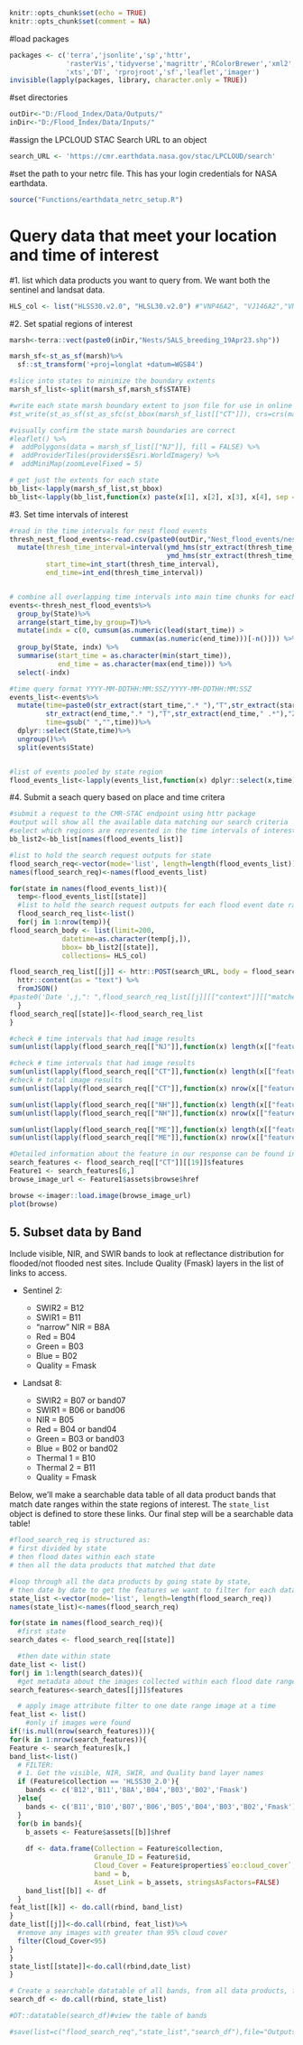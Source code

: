 ```r
knitr::opts_chunk$set(echo = TRUE)
knitr::opts_chunk$set(comment = NA)
```
#load packages
```r
packages <- c('terra','jsonlite','sp','httr',
              'rasterVis','tidyverse','magrittr','RColorBrewer','xml2','dygraphs',
              'xts','DT', 'rprojroot','sf','leaflet','imager')
invisible(lapply(packages, library, character.only = TRUE))
```

#set directories
```r
outDir<-"D:/Flood_Index/Data/Outputs/"
inDir<-"D:/Flood_Index/Data/Inputs/"
```

#assign the LPCLOUD STAC Search URL to an object
```r
search_URL <- 'https://cmr.earthdata.nasa.gov/stac/LPCLOUD/search'
```

#set the path to your netrc file. This has your login credentials for NASA earthdata.
```r
source("Functions/earthdata_netrc_setup.R")
```


# Query data that meet your location and time of interest
#1. list which data products you want to query from. We want both the sentinel and landsat data.
```r
HLS_col <- list("HLSS30.v2.0", "HLSL30.v2.0") #"VNP46A2", "VJ146A2","VNP21A1D.002","VJ121A1D.002","VNP21A1N.002","VJ121A1N.002"
```

#2. Set spatial regions of interest
```r
marsh<-terra::vect(paste0(inDir,"Nests/SALS_breeding_19Apr23.shp"))

marsh_sf<-st_as_sf(marsh)%>%
  sf::st_transform('+proj=longlat +datum=WGS84')
```


```r
#slice into states to minimize the boundary extents
marsh_sf_list<-split(marsh_sf,marsh_sf$STATE)

#write each state marsh boundary extent to json file for use in online query platforms
#st_write(st_as_sf(st_as_sfc(st_bbox(marsh_sf_list[["CT"]]), crs=crs(marsh_sf_list[["CT"]]))),paste0(outDir,"CT_marsh_poly.geojson"))

#visually confirm the state marsh boundaries are correct
#leaflet() %>% 
#  addPolygons(data = marsh_sf_list[["NJ"]], fill = FALSE) %>%
#  addProviderTiles(providers$Esri.WorldImagery) %>% 
#  addMiniMap(zoomLevelFixed = 5)

# get just the extents for each state
bb_list<-lapply(marsh_sf_list,st_bbox)
bb_list<-lapply(bb_list,function(x) paste(x[1], x[2], x[3], x[4], sep = ','))
```

#3. Set time intervals of interest
```r
#read in the time intervals for nest flood events
thresh_nest_flood_events<-read.csv(paste0(outDir,"Nest_flood_events/nest_floods_26.7thresh.csv"))%>%
  mutate(thresh_time_interval=interval(ymd_hms(str_extract(thresh_time_interval,".*--")),
                                       ymd_hms(str_extract(thresh_time_interval,"--.*"))),
         start_time=int_start(thresh_time_interval),
         end_time=int_end(thresh_time_interval))


# combine all overlapping time intervals into main time chunks for each state
events<-thresh_nest_flood_events%>%
  group_by(State)%>%
  arrange(start_time,by_group=T)%>%
  mutate(indx = c(0, cumsum(as.numeric(lead(start_time)) >
                              cummax(as.numeric(end_time)))[-n()])) %>%
  group_by(State, indx) %>%
  summarise(start_time = as.character(min(start_time)), 
            end_time = as.character(max(end_time))) %>%
  select(-indx)

#time query format YYYY-MM-DDTHH:MM:SSZ/YYYY-MM-DDTHH:MM:SSZ
events_list<-events%>%
  mutate(time=paste0(str_extract(start_time,".* "),"T",str_extract(start_time," .*"),"Z/",
         str_extract(end_time,".* "),"T",str_extract(end_time," .*"),"Z"),
         time=gsub(" ","",time))%>%
  dplyr::select(State,time)%>%
  ungroup()%>%
  split(events$State)


#list of events pooled by state region
flood_events_list<-lapply(events_list,function(x) dplyr::select(x,time))

```

#4. Submit a seach query based on place and time critera
```r
#submit a request to the CMR-STAC endpoint using httr package
#output will show all the available data matching our search criteria
#select which regions are represented in the time intervals of interest
bb_list2<-bb_list[names(flood_events_list)]

#list to hold the search request outputs for state
flood_search_req<-vector(mode='list', length=length(flood_events_list))
names(flood_search_req)<-names(flood_events_list)

for(state in names(flood_events_list)){
  temp<-flood_events_list[[state]]
  #list to hold the search request outputs for each flood event date range within the state
  flood_search_req_list<-list()
  for(j in 1:nrow(temp)){
flood_search_body <- list(limit=200,
             datetime=as.character(temp[j,]),
             bbox= bb_list2[[state]],
             collections= HLS_col)

flood_search_req_list[[j]] <- httr::POST(search_URL, body = flood_search_body, encode = "json") %>% 
  httr::content(as = "text") %>% 
  fromJSON()
#paste0('Date ',j,": ",flood_search_req_list[[j]][["context"]][["matched"]], ' features.\n')
  }
flood_search_req[[state]]<-flood_search_req_list
}
```



```r
#check # time intervals that had image results
sum(unlist(lapply(flood_search_req[["NJ"]],function(x) length(x[["features"]])>0)))

#check # time intervals that had image results
sum(unlist(lapply(flood_search_req[["CT"]],function(x) length(x[["features"]])>0)))
#check # total image results
sum(unlist(lapply(flood_search_req[["CT"]],function(x) nrow(x[["features"]]))))

sum(unlist(lapply(flood_search_req[["NH"]],function(x) length(x[["features"]])>0)))
sum(unlist(lapply(flood_search_req[["NH"]],function(x) nrow(x[["features"]]))))

sum(unlist(lapply(flood_search_req[["ME"]],function(x) length(x[["features"]])>0)))
sum(unlist(lapply(flood_search_req[["ME"]],function(x) nrow(x[["features"]]))))

#Detailed information about the feature in our response can be found in `features` field.
search_features <- flood_search_req[["CT"]][[19]]$features
Feature1 <- search_features[6,]
browse_image_url <- Feature1$assets$browse$href

browse <-imager::load.image(browse_image_url)
plot(browse)
```
## 5. Subset data by Band

Include visible, NIR, and SWIR bands to look at reflectance distribution for flooded/not flooded nest sites.
Include Quality (Fmask) layers in the list of links to access.

-   Sentinel 2:

    -   SWIR2 = B12 
    -   SWIR1 = B11 
    -   "narrow" NIR = B8A
    -   Red = B04
    -   Green = B03
    -   Blue = B02
    -   Quality = Fmask

-   Landsat 8:

    -   SWIR2 = B07 or band07
    -   SWIR1 = B06 or band06
    -   NIR = B05
    -   Red = B04 or band04
    -   Green = B03 or band03
    -   Blue = B02 or band02
    -   Thermal 1 = B10
    -   Thermal 2 = B11
    -   Quality = Fmask

Below, we'll make a searchable data table of all data product bands that match date ranges within the state regions of interest. The `state_list` object is defined to store these links. Our final step will be a searchable data table!

```r
#flood_search_req is structured as:
# first divided by state
# then flood dates within each state
# then all the data products that matched that date

#loop through all the data products by going state by state, 
# then date by date to get the features we want to filter for each data product
state_list <-vector(mode='list', length=length(flood_search_req))
names(state_list)<-names(flood_search_req)

for(state in names(flood_search_req)){
  #first state
search_dates <- flood_search_req[[state]]

  #then date within state
date_list <- list()
for(j in 1:length(search_dates)){
  #get metadata about the images collected within each flood date range in the state region
search_features<-search_dates[[j]]$features

  # apply image attribute filter to one date range image at a time
feat_list <- list()
    #only if images were found
if(!is.null(nrow(search_features))){
for(k in 1:nrow(search_features)){
Feature <- search_features[k,]
band_list<-list()
  # FILTER:
  # 1. Get the visible, NIR, SWIR, and Quality band layer names
  if (Feature$collection == 'HLSS30_2.0'){
    bands <- c('B12','B11','B8A','B04','B03','B02','Fmask')
  }else{
    bands <- c('B11','B10','B07','B06','B05','B04','B03','B02','Fmask')
  }
  for(b in bands){
    b_assets <- Feature$assets[[b]]$href
    
    df <- data.frame(Collection = Feature$collection,                    # Make a data frame including links and other info
                     Granule_ID = Feature$id,
                     Cloud_Cover = Feature$properties$`eo:cloud_cover`,
                     band = b,
                     Asset_Link = b_assets, stringsAsFactors=FALSE)
    band_list[[b]] <- df
  }
feat_list[[k]] <- do.call(rbind, band_list)
}
date_list[[j]]<-do.call(rbind, feat_list)%>%
  #remove any images with greater than 95% cloud cover
  filter(Cloud_Cover<95)
}
}
state_list[[state]]<-do.call(rbind,date_list)
}

# Create a searchable datatable of all bands, from all data products, from all date ranges, from all state regions
search_df <- do.call(rbind, state_list)

#DT::datatable(search_df)#view the table of bands

#save(list=c("flood_search_req","state_list","search_df"),file="Outputs/CT_NJ_NH_ME_bands.Rdata")
```
